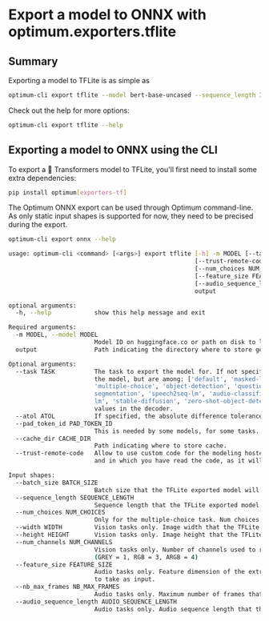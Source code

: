 <!--Copyright 2022 The HuggingFace Team. All rights reserved.

Licensed under the Apache License, Version 2.0 (the "License"); you may not use this file except in compliance with
the License. You may obtain a copy of the License at

http://www.apache.org/licenses/LICENSE-2.0

Unless required by applicable law or agreed to in writing, software distributed under the License is distributed on
an "AS IS" BASIS, WITHOUT WARRANTIES OR CONDITIONS OF ANY KIND, either express or implied. See the License for the
specific language governing permissions and limitations under the License.
-->

# Export a model to ONNX with optimum.exporters.tflite

## Summary

Exporting a model to TFLite is as simple as

```bash
optimum-cli export tflite --model bert-base-uncased --sequence_length 128 bert_tflite/
```

Check out the help for more options:

```bash
optimum-cli export tflite --help
```

## Exporting a model to ONNX using the CLI

To export a 🤗 Transformers model to TFLite, you'll first need to install some extra dependencies:

```bash
pip install optimum[exporters-tf]
```

The Optimum ONNX export can be used through Optimum command-line. As only static input shapes is supported for now, they need to be precised during the export.

```bash
optimum-cli export onnx --help

usage: optimum-cli <command> [<args>] export tflite [-h] -m MODEL [--task TASK] [--atol ATOL] [--pad_token_id PAD_TOKEN_ID] [--cache_dir CACHE_DIR]
                                                    [--trust-remote-code] [--batch_size BATCH_SIZE] [--sequence_length SEQUENCE_LENGTH]
                                                    [--num_choices NUM_CHOICES] [--width WIDTH] [--height HEIGHT] [--num_channels NUM_CHANNELS]
                                                    [--feature_size FEATURE_SIZE] [--nb_max_frames NB_MAX_FRAMES]
                                                    [--audio_sequence_length AUDIO_SEQUENCE_LENGTH]
                                                    output

optional arguments:
  -h, --help            show this help message and exit

Required arguments:
  -m MODEL, --model MODEL
                        Model ID on huggingface.co or path on disk to load model from.
  output                Path indicating the directory where to store generated TFLite model.

Optional arguments:
  --task TASK           The task to export the model for. If not specified, the task will be auto-inferred based on the model. Available tasks depend on
                        the model, but are among: ['default', 'masked-lm', 'causal-lm', 'seq2seq-lm', 'sequence-classification', 'token-classification',
                        'multiple-choice', 'object-detection', 'question-answering', 'image-classification', 'image-segmentation', 'masked-im', 'semantic-
                        segmentation', 'speech2seq-lm', 'audio-classification', 'audio-frame-classification', 'audio-ctc', 'audio-xvector', 'vision2seq-
                        lm', 'stable-diffusion', 'zero-shot-object-detection']. For decoder models, use `xxx-with-past` to export the model using past key
                        values in the decoder.
  --atol ATOL           If specified, the absolute difference tolerance when validating the model. Otherwise, the default atol for the model will be used.
  --pad_token_id PAD_TOKEN_ID
                        This is needed by some models, for some tasks. If not provided, will attempt to use the tokenizer to guess it.
  --cache_dir CACHE_DIR
                        Path indicating where to store cache.
  --trust-remote-code   Allow to use custom code for the modeling hosted in the model repository. This option should only be set for repositories you trust
                        and in which you have read the code, as it will execute on your local machine arbitrary code present in the model repository.

Input shapes:
  --batch_size BATCH_SIZE
                        Batch size that the TFLite exported model will be able to take as input.
  --sequence_length SEQUENCE_LENGTH
                        Sequence length that the TFLite exported model will be able to take as input.
  --num_choices NUM_CHOICES
                        Only for the multiple-choice task. Num choices that the TFLite exported model will be able to take as input.
  --width WIDTH         Vision tasks only. Image width that the TFLite exported model will be able to take as input.
  --height HEIGHT       Vision tasks only. Image height that the TFLite exported model will be able to take as input.
  --num_channels NUM_CHANNELS
                        Vision tasks only. Number of channels used to represent the image that the TFLite exported model will be able to take as input.
                        (GREY = 1, RGB = 3, ARGB = 4)
  --feature_size FEATURE_SIZE
                        Audio tasks only. Feature dimension of the extracted features by the feature extractor that the TFLite exported model will be able
                        to take as input.
  --nb_max_frames NB_MAX_FRAMES
                        Audio tasks only. Maximum number of frames that the TFLite exported model will be able to take as input.
  --audio_sequence_length AUDIO_SEQUENCE_LENGTH
                        Audio tasks only. Audio sequence length that the TFLite exported model will be able to take as input.
```
